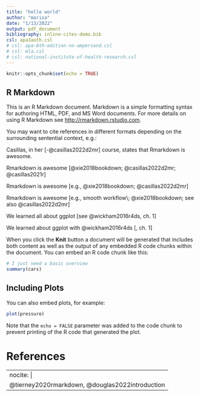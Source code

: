 ```yaml
---
title: "hello world"
author: "marisa"
date: "1/13/2022"
output: pdf_document
bibliography: inline-cites-demo.bib
csl: apa3auth.csl
# csl: apa-6th-edition-no-ampersand.csl
# csl: mla.csl
# csl: national-institute-of-health-research.csl
---
```


```r
knitr::opts_chunk$set(echo = TRUE)
```

## R Markdown

This is an R Markdown document. Markdown is a simple formatting syntax for authoring HTML, PDF, and MS Word documents. For more details on using R Markdown see <http://rmarkdown.rstudio.com>.

<!--
Next time we'll start with a papaja template
-->

You may want to cite references in different formats depending on the surrounding sentential context, e.g.:

Casillas, in her [-@casillas2022d2mr] course, states that Rmarkdown is awesome.

Rmarkdown is awesome [@xie2018bookdown; @casillas2022d2mr; @casillas2021r]

Rmarkdown is awesome [e.g., @xie2018bookdown; @casillas2022d2mr]

Rmarkdown is awesome [e.g., smooth workflow\; @xie2018bookdown; see also @casillas2022d2mr]

<!--Same-year, same-author publications are automatically disambiguated [e.g., @casillas2021r; @casillas2021productive]-->

We learned all about ggplot [see @wickham2016r4ds, ch. 1]

We learned about ggplot with @wickham2016r4ds [, ch. 1]



When you click the **Knit** button a document will be generated that includes both content as well as the output of any embedded R code chunks within the document. You can embed an R code chunk like this:

```r
# I just need a basic overview
summary(cars)
```

## Including Plots

You can also embed plots, for example:

```r
plot(pressure)
```

Note that the `echo = FALSE` parameter was added to the code chunk to prevent printing of the R code that generated the plot.

<!--
---
nocite: |
  @tierney2020rmarkdown, @douglas2022introduction
---
-->

# References

<div id="refs"></div>

---
nocite: |
  @tierney2020rmarkdown, @douglas2022introduction
---

